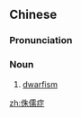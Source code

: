 ==Chinese==
{{zh-forms|type=21}}

===Pronunciation===
{{zh-pron
|m=zhūrúzhèng
|c=zyu1 jyu4 zing3
|cat=n
}}

===Noun===
{{zh-noun}}

# [[dwarfism]]

[[zh:侏儒症]]